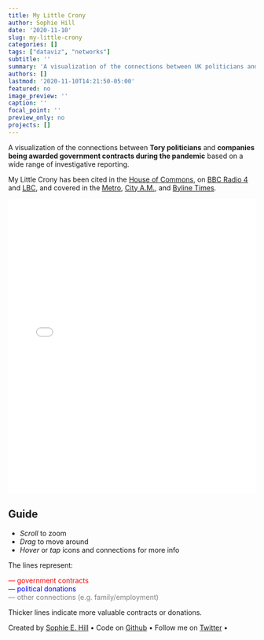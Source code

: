 ```yaml
---
title: My Little Crony
author: Sophie Hill
date: '2020-11-10'
slug: my-little-crony
categories: []
tags: ["dataviz", "networks"]
subtitle: ''
summary: 'A visualization of the connections between UK politicians and companies being awarded government contracts during the pandemic'
authors: []
lastmod: '2020-11-10T14:21:50-05:00'
featured: no
image_preview: ''
caption: ''
focal_point: ''
preview_only: no
projects: []
---
```


A visualization of the connections between **Tory politicians** and **companies being awarded government contracts during the pandemic** based on a wide range of investigative reporting.


My Little Crony has been cited in the [House of Commons](https://hansard.parliament.uk/Commons/2020-11-12/debates/D99D4A22-85F6-4297-8FF6-87EDCF67647D/BusinessOfTheHouse?highlight=little%20crony#contribution-FA294117-62BF-4B93-BDBA-86274981214D), on [BBC Radio 4](https://www.bbc.co.uk/sounds/play/m000pdqs) and [LBC](https://www.globalplayer.com/catchup/lbc/uk/46vyD81/
), and covered in the [Metro](https://metro.co.uk/2020/11/13/my-little-crony-map-shows-deals-between-government-mps-and-tory-donors-13587900/#metro-comments-container), [City A.M.](https://www.cityam.com/labour-calls-for-probe-into-covid-deals-between-government-and-tory-donors/), and [Byline Times](https://bylinetimes.com/2020/11/13/what-i-learnt-about-the-great-procurement-scandal-building-my-little-crony/).

<iframe style="border: 0; width:100%; height:600px; overflow:hidden;" src="/files/crony.html" title="My Little Crony"></iframe>
    
## Guide
- *Scroll* to zoom
- *Drag* to move around
- *Hover* or *tap* icons and connections for more info

The lines represent:

<span style="color: red;"> &horbar; government contracts</span> \
<span style="color: blue;">&horbar; political donations</span> \
<span style="color: grey;">&horbar; other connections (e.g. family/employment)</span> 

   
Thicker lines indicate more valuable contracts or donations.

Created by [Sophie E. Hill](https://sophie-e-hill.com/) &bull;
Code on [Github](https://github.com/sophieehill/my-little-crony) &bull;
Follow me on [Twitter](https://twitter.com/sophie_e_hill) &bull;
        



